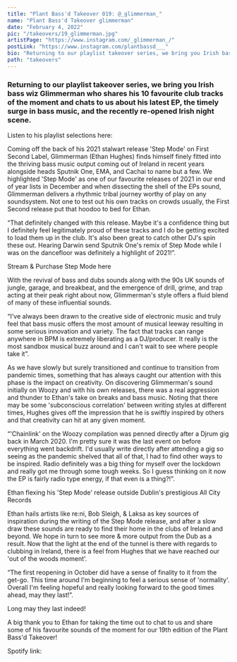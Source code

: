 ---
title: "Plant Bass'd Takeover 019: @_glimmerman_"
name: "Plant Bass'd Takeover glimmerman"
date: "February 4, 2022"
pic: "/takeovers/19_glimmerman.jpg"
artistPage: "https://www.instagram.com/_glimmerman_/"
postLink: "https://www.instagram.com/plantbassd___"
bio: "Returning to our playlist takeover series, we bring you Irish bass wiz Glimmerman who shares his 10 favourite club tracks"
path: "takeovers"
---

### Returning to our playlist takeover series, we bring you Irish bass wiz Glimmerman who shares his 10 favourite club tracks of the moment and chats to us about his latest EP, the timely surge in bass music, and the recently re-opened Irish night scene.

Listen to his playlist selections here: <HoverLink url="open.spotify.com/playlist/5skAgzUfGmZLwrOPNLnGVf" external inline />

<Picture src="/takeovers/19_fire.jpg" alt="Glimmerman press pic" size={1200} />

Coming off the back of his 2021 stalwart release 'Step Mode' on First Second Label, Glimmerman (Ethan Hughes) finds himself finely fitted into the thriving bass music output coming out of Ireland in recent years alongside heads Sputnik One, EMA, and Cachai to name but a few.
We highlighted 'Step Mode' as one of our favourite releases of 2021 in our end of year lists in December and when dissecting the shell of the EPs sound, Glimmerman delivers a rhythmic tribal journey worthy of play on any soundsystem. Not one to test out his own tracks on crowds usually, the First Second release put that hoodoo to bed for Ethan.

“That definitely changed with this release. Maybe it's a confidence thing but I definitely feel legitimately proud of these tracks and I do be getting excited to load them up in the club. It's also been great to catch other DJ's spin these out. Hearing Darwin send Sputnik One's remix of Step Mode while I was on the dancefloor was definitely a highlight of 2021!”.

<Picture
  src="/top-ten-releases/oisin/glimmer-step_mode.jpg"
  alt="Glimmerman press pic"
  size={1200}
/>

Stream & Purchase Step Mode here <HoverLink url="firstsecondlabel.bandcamp.com/album/step-mode" external inline />

With the revival of bass and dubs sounds along with the 90s UK sounds of jungle, garage, and breakbeat, and the emergence of drill, grime, and trap acting at their peak right about now, Glimmerman's style offers a fluid blend of many of these influential sounds.

“I've always been drawn to the creative side of electronic music and truly feel that bass music offers the most amount of musical leeway resulting in some serious innovation and variety. The fact that tracks can range anywhere in BPM is extremely liberating as a DJ/producer. It really is the most sandbox musical buzz around and I can't wait to see where people take it”.

<Picture src="/takeovers/19_djing.jpg" alt="Glimmerman djing live" size={1200} />

As we have slowly but surely transitioned and continue to transition from pandemic times, something that has always caught our attention with this phase is the impact on creativity. On discovering Glimmerman's sound initially on Woozy and with his own releases, there was a real aggression and thunder to Ethan's take on breaks and bass music. Noting that there may be some 'subconscious correlation' between writing styles at different times, Hughes gives off the impression that he is swiftly inspired by others and that creativity can hit at any given moment.

“'Chainlink' on the Woozy compilation was penned directly after a Djrum gig back in March 2020. I'm pretty sure it was the last event on before everything went backdrift. I'd usually write directly after attending a gig so seeing as the pandemic shelved that all of that, I had to find other ways to be inspired.
Radio definitely was a big thing for myself over the lockdown and really got me through some tough weeks. So I guess thinking on it now the EP is fairly radio type energy, if that even is a thing?!”.

<Picture src="/takeovers/19_record.jpg" alt="Glimmerman holding record" size={1200} />
<p className="text-center text-muted">
  Ethan flexing his 'Step Mode' release outside Dublin's prestigious All City Records
</p>

Ethan hails artists like re:ni, Bob Sleigh, & Laksa as key sources of inspiration during the writing of the Step Mode release, and after a slow draw these sounds are ready to find their home in the clubs of Ireland and beyond. We hope in turn to see more & more output from the Dub as a result. Now that the light at the end of the tunnel is there with regards to clubbing in Ireland, there is a feel from Hughes that we have reached our 'out of the woods moment'.

“The first reopening in October did have a sense of finality to it from the get-go. This time around I'm beginning to feel a serious sense of 'normality'. Overall I'm feeling hopeful and really looking forward to the good times ahead, may they last!”.

Long may they last indeed!

A big thank you to Ethan for taking the time out to chat to us and share some of his favourite sounds of the moment for our 19th edition of the Plant Bass'd Takeover!

Spotify link: <HoverLink url="open.spotify.com/playlist/5skAgzUfGmZLwrOPNLnGVf" name="Plant Bass'd Picks" external inline />
